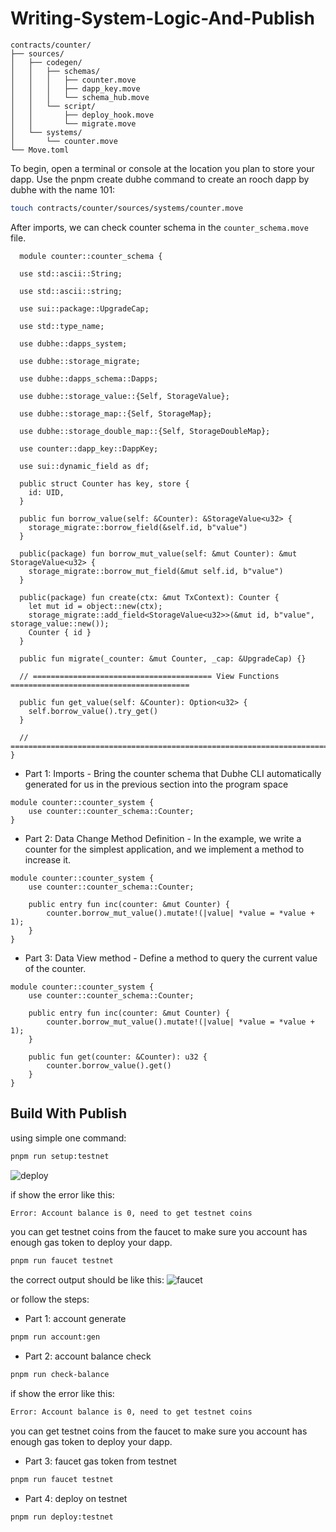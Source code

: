 # Writing-System-Logic-And-Publish

```
contracts/counter/
├── sources/
│   ├── codegen/
│   │   ├── schemas/
│   │   │   ├── counter.move
│   │   │   ├── dapp_key.move
│   │   │   └── schema_hub.move
│   │   └── script/
│   │       ├── deploy_hook.move
│   │       └── migrate.move
│   └── systems/
│       └── counter.move
└── Move.toml
```

To begin, open a terminal or console at the location you plan to store your dapp. Use the pnpm create dubhe command to create an rooch dapp by dubhe with the name 101:

```bash
touch contracts/counter/sources/systems/counter.move
```

After imports, we can check counter schema in the `counter_schema.move` file.

```move
  module counter::counter_schema {

  use std::ascii::String;

  use std::ascii::string;

  use sui::package::UpgradeCap;

  use std::type_name;

  use dubhe::dapps_system;

  use dubhe::storage_migrate;

  use dubhe::dapps_schema::Dapps;

  use dubhe::storage_value::{Self, StorageValue};

  use dubhe::storage_map::{Self, StorageMap};

  use dubhe::storage_double_map::{Self, StorageDoubleMap};

  use counter::dapp_key::DappKey;

  use sui::dynamic_field as df;

  public struct Counter has key, store {
    id: UID,
  }

  public fun borrow_value(self: &Counter): &StorageValue<u32> {
    storage_migrate::borrow_field(&self.id, b"value")
  }

  public(package) fun borrow_mut_value(self: &mut Counter): &mut StorageValue<u32> {
    storage_migrate::borrow_mut_field(&mut self.id, b"value")
  }

  public(package) fun create(ctx: &mut TxContext): Counter {
    let mut id = object::new(ctx);
    storage_migrate::add_field<StorageValue<u32>>(&mut id, b"value", storage_value::new());
    Counter { id }
  }

  public fun migrate(_counter: &mut Counter, _cap: &UpgradeCap) {}

  // ======================================== View Functions ========================================

  public fun get_value(self: &Counter): Option<u32> {
    self.borrow_value().try_get()
  }

  // =========================================================================================================
}
```

- Part 1: Imports - Bring the counter schema that Dubhe CLI automatically generated for us in the previous section into the program space

```move
module counter::counter_system {
    use counter::counter_schema::Counter;
}
```

- Part 2: Data Change Method Definition - In the example, we write a counter for the simplest application, and we implement a method to increase it.

```move
module counter::counter_system {
    use counter::counter_schema::Counter;

    public entry fun inc(counter: &mut Counter) {
        counter.borrow_mut_value().mutate!(|value| *value = *value + 1);
    }
}
```

- Part 3: Data View method - Define a method to query the current value of the counter.

```move
module counter::counter_system {
    use counter::counter_schema::Counter;

    public entry fun inc(counter: &mut Counter) {
        counter.borrow_mut_value().mutate!(|value| *value = *value + 1);
    }

    public fun get(counter: &Counter): u32 {
        counter.borrow_value().get()
    }
}
```

## Build With Publish

using simple one command:

```bash
pnpm run setup:testnet
```

![deploy](/rooch/deploy.png)

if show the error like this:

```bash
Error: Account balance is 0, need to get testnet coins
```

you can get testnet coins from the faucet to make sure you account has enough gas token to deploy your dapp.

```bash
pnpm run faucet testnet
```

the correct output should be like this:
![faucet](/rooch/faucet.png)

or follow the steps:

- Part 1: account generate

```bash
pnpm run account:gen
```

- Part 2: account balance check

```bash
pnpm run check-balance
```

if show the error like this:

```bash
Error: Account balance is 0, need to get testnet coins
```

you can get testnet coins from the faucet to make sure you account has enough gas token to deploy your dapp.

- Part 3: faucet gas token from testnet

```bash
pnpm run faucet testnet
```

- Part 4: deploy on testnet

```bash
pnpm run deploy:testnet
```
